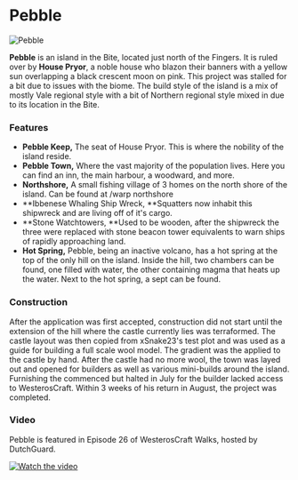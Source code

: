 

# Pebble

<Image
  src="https://cdn.sanity.io/images/1as7cn02/production/f99af3eaf0e2b99dd8e71e13648affabd69b5ca1-1280x720.png?w=976&h=350&fit=crop&crop=center&auto=format"
  alt="Pebble"
  width={976}
  height={350}
/>

<ProjectDetails
  floatRight
  region="Vale"
  house="House Pryor"
  type="Castle"
  status="Completed"
  warp="/warp pebble"
  projectLead="xSnake23"
  dateStarted="May 21, 2014"
  dateCompleted="May 21, 2014"
/>

**Pebble** is an island in the Bite, located just north of the Fingers. It is ruled over by **House Pryor**, a noble house who blazon their banners with a yellow sun overlapping a black crescent moon on pink. This project was stalled for a bit due to issues with the biome. The build style of the island is a mix of mostly Vale regional style with a bit of Northern regional style mixed in due to its location in the Bite.

### Features

- **Pebble Keep,** The seat of House Pryor. This is where the nobility of the island reside.
- **Pebble Town,** Where the vast majority of the population lives. Here you can find an inn, the main harbour, a woodward, and more.
- **Northshore,** A small fishing village of 3 homes on the north shore of the island. Can be found at /warp northshore
- **Ibbenese Whaling Ship Wreck, **Squatters now inhabit this shipwreck and are living off of it's cargo.
- **Stone Watchtowers, **Used to be wooden, after the shipwreck the three were replaced with stone beacon tower equivalents to warn ships of rapidly approaching land.
- **Hot Spring,** Pebble, being an inactive volcano, has a hot spring at the top of the only hill on the island. Inside the hill, two chambers can be found, one filled with water, the other containing magma that heats up the water. Next to the hot spring, a sept can be found.

### Construction

After the application was first accepted, construction did not start until the extension of the hill where the castle currently lies was terraformed. The castle layout was then copied from xSnake23's test plot and was used as a guide for building a full scale wool model. The gradient was the applied to the castle by hand. After the castle had no more wool, the town was layed out and opened for builders as well as various mini-builds around the island. Furnishing the commenced but halted in July for the builder lacked access to WesterosCraft. Within 3 weeks of his return in August, the project was completed.

### Video

Pebble is featured in Episode 26 of WesterosCraft Walks, hosted by DutchGuard.

[![Watch the video](https://img.youtube.com/vi/UcfTczQiSCE/0.jpg)](https://www.youtube.com/embed/UcfTczQiSCE)
